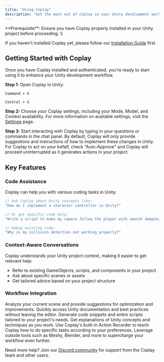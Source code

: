 ```yaml
---
title: "Using Coplay"
description: "Get the most out of Coplay in your Unity development workflow"
---
```


<Info>
  **Prerequisite**: Ensure you have Coplay properly installed in your Unity project before proceeding. \\

  If you haven't installed Coplay yet, please follow our [Installation Guide](/getting-started/quickstart) first.
</Info>

## Getting Started with Coplay

Once you have Coplay installed and authenticated, you're ready to start using it to enhance your Unity development workflow.

**Step 1**: Open Coplay in Unity:

<CodeGroup>

```text Mac
Command + G
```


```text Windows
Control + G
```

</CodeGroup>

**Step 2:** Choose your Coplay settings, including your Mode, Model, and Context availability. For more information on available settings, visit the [Settings](/essentials/settings) page.

**Step 3**: Start interacting with Coplay by typing in your questions or commands in the chat panel. By default, Coplay will only provide suggestions and instructions of how to implement these changes in Unity. For Coplay to act on your befalf, check "Auto-Approve" and Coplay will proceed uninterrupted as it generates actions in your project.

## Key Features

### Code Assistance

Coplay can help you with various coding tasks in Unity:

```csharp
// Ask Coplay about Unity concepts like:
"How do I implement a character controller in Unity?"

// Or get specific code help:
"Write a script to make my camera follow the player with smooth damping"

// Debug existing code:
"Why is my collision detection not working properly?"
```

### Context-Aware Conversations

Coplay understands your Unity project context, making it easier to get relevant help:

- Refer to existing GameObjects, scripts, and components in your project
- Ask about specific scenes or assets
- Get tailored advice based on your project structure

### Workflow Integration

<CardGroup cols={2}>
  <Card title="Scene Analysis" icon="eye">
    Analyze your current scene and provide suggestions for optimization and improvements.
  </Card>
  <Card title="Documentation References" icon="book">
    Quickly access Unity documentation and best practices without leaving the
    editor.
  </Card>
  <Card title="Code Generation" icon="code">
    Generate code snippets and entire scripts tailored to your project's needs.
  </Card>
  <Card title="Learning Support" icon="graduation-cap">
    Get explanations of Unity concepts and techniques as you work.
  </Card>
  <Card title="Action Recording" icon="sparkles">
    Use Coplay's built-in Action Recorder to teach Coplay how to do specific tasks according to your preferences. 
  </Card>
  <Card title="MCP Integration" icon="sparkles">
    Leverage outside tools such as Meshy, Blender, and more to supercharge your workflow even further.
  </Card>
</CardGroup>

Need more help? Join our [Discord community](http://discord.com/invite/KmGfEr6d3v) for support from the Coplay team and other users.
